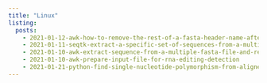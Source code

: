 ```yaml
---
title: "Linux"
listing:
  posts:
    - 2021-01-12-awk-how-to-remove-the-rest-of-a-fasta-header-name-after-a-specific-character
    - 2021-01-11-seqtk-extract-a-specific-set-of-sequences-from-a-multi-fasta-file
    - 2021-01-10-awk-extract-sequence-from-a-multiple-fasta-file-and-return-each-sequence-with-the-corresponding-name
    - 2021-01-10-awk-prepare-input-file-for-rna-editing-detection
    - 2021-01-21-python-find-single-nucleotide-polymorphism-from-aligned-sequences
---
```




